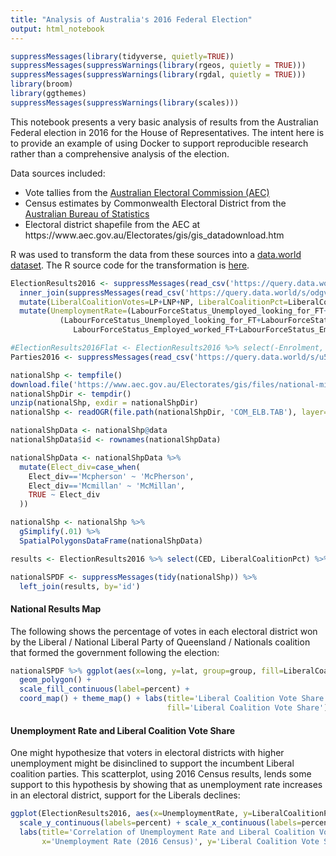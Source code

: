 ```yaml
---
title: "Analysis of Australia's 2016 Federal Election"
output: html_notebook
---
```


```r
suppressMessages(library(tidyverse, quietly=TRUE))
suppressMessages(suppressWarnings(library(rgeos, quietly = TRUE)))
suppressMessages(suppressWarnings(library(rgdal, quietly = TRUE)))
library(broom)
library(ggthemes)
suppressMessages(suppressWarnings(library(scales)))
```

This notebook presents a very basic analysis of results from the Australian Federal election in 2016 for the House of Representatives.  The intent here is to provide an example of using Docker to support reproducible research rather than a comprehensive analysis of the election.

Data sources included:

* Vote tallies from the [Australian Electoral Commission (AEC)](https://results.aec.gov.au/20499/Website/HouseDownloadsMenu-20499-Csv.htm)
* Census estimates by Commonwealth Electoral District from the [Australian Bureau of Statistics](http://www.abs.gov.au/websitedbs/censushome.nsf/home/tablebuilder)
* Electoral district shapefile from the AEC at https://www.aec.gov.au/Electorates/gis/gis_datadownload.htm

R was used to transform the data from these sources into a [data.world dataset](https://data.world/scottcame/australian-federal-election-2016). The R source code for the transformation is [here](https://github.com/scottcame/elections-data/blob/master/australia-elections/AustraliaElection.R).

```r

ElectionResults2016 <- suppressMessages(read_csv('https://query.data.world/s/rdtdjo6gianfc64voj3pbnfpdueadv')) %>%
  inner_join(suppressMessages(read_csv('https://query.data.world/s/odgvs4f5uy66gg5hrovs6jct5mdx26')), by='CED') %>%
  mutate(LiberalCoalitionVotes=LP+LNP+NP, LiberalCoalitionPct=LiberalCoalitionVotes/Turnout) %>%
  mutate(UnemploymentRate=(LabourForceStatus_Unemployed_looking_for_FT+LabourForceStatus_Unemployed_looking_for_PT) /
           (LabourForceStatus_Unemployed_looking_for_FT+LabourForceStatus_Unemployed_looking_for_PT+
              LabourForceStatus_Employed_worked_FT+LabourForceStatus_Employed_worked_PT+LabourForceStatus_Employed_away_from_work))

#ElectionResults2016Flat <- ElectionResults2016 %>% select(-Enrolment, -Turnout, -WinningParty) %>% gather('Party', 'Votes', -CED, -DivisionID, -State)
Parties2016 <- suppressMessages(read_csv('https://query.data.world/s/u52ol56qmsvldxxkmrtzrno345pc4m'))

nationalShp <- tempfile()
download.file('https://www.aec.gov.au/Electorates/gis/files/national-midmif-09052016.zip', nationalShp, quiet=TRUE)
nationalShpDir <- tempdir()
unzip(nationalShp, exdir = nationalShpDir)
nationalShp <- readOGR(file.path(nationalShpDir, 'COM_ELB.TAB'), layer="COM_ELB", stringsAsFactors = FALSE, verbose=FALSE)

nationalShpData <- nationalShp@data
nationalShpData$id <- rownames(nationalShpData)

nationalShpData <- nationalShpData %>%
  mutate(Elect_div=case_when(
    Elect_div=='Mcpherson' ~ 'McPherson',
    Elect_div=='Mcmillan' ~ 'McMillan',
    TRUE ~ Elect_div
  ))

nationalShp <- nationalShp %>%
  gSimplify(.01) %>%
  SpatialPolygonsDataFrame(nationalShpData)

results <- ElectionResults2016 %>% select(CED, LiberalCoalitionPct) %>% inner_join(nationalShpData, by=c('CED'='Elect_div'))

nationalSPDF <- suppressMessages(tidy(nationalShp)) %>%
  left_join(results, by='id')

```

#### National Results Map

The following shows the percentage of votes in each electoral district won by the Liberal / National Liberal Party of Queensland / Nationals coalition that formed the government following the election:

```r
nationalSPDF %>% ggplot(aes(x=long, y=lat, group=group, fill=LiberalCoalitionPct)) +
  geom_polygon() +
  scale_fill_continuous(label=percent) +
  coord_map() + theme_map() + labs(title='Liberal Coalition Vote Share', subtitle='By Electoral District, 2016 Federal Election for House of Representatives',
                                   fill='Liberal Coalition Vote Share')
```

#### Unemployment Rate and Liberal Coalition Vote Share

One might hypothesize that voters in electoral districts with higher unemployment might be disinclined to support the incumbent Liberal coalition parties.  This scatterplot, using 2016 Census results, lends some support to this hypothesis by showing that as unemployment rate increases in an electoral district, support for the Liberals declines:

```r
ggplot(ElectionResults2016, aes(x=UnemploymentRate, y=LiberalCoalitionPct)) + geom_point() + geom_smooth(method='lm') +
  scale_y_continuous(labels=percent) + scale_x_continuous(labels=percent) +
  labs(title='Correlation of Unemployment Rate and Liberal Coalition Vote Share', subtitle='By Electoral District, 2016 Federal Election for House of Representatives',
       x='Unemployment Rate (2016 Census)', y='Liberal Coalition Vote Share')
```
